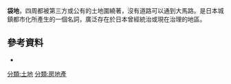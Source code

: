 {{no footnotes|time=2014-03-13T12:32:35+00:00}}
'''袋地'''，四周都被第三方或公有的土地圍繞著，沒有道路可以通到大馬路。是日本城鎮都市化所產生的一個名詞，廣泛存在於日本曾經統治或現在治理的地區。

==參考資料==
*[http://www.kindaika.jp/q_and_a/buy/detail/57.shtml ]{{Wayback|url=http://www.kindaika.jp/q_and_a/buy/detail/57.shtml |date=20140313130536 }}

{{stub}}
[[分類:土地|分類:土地]]
[[分類:房地產|分類:房地產]]